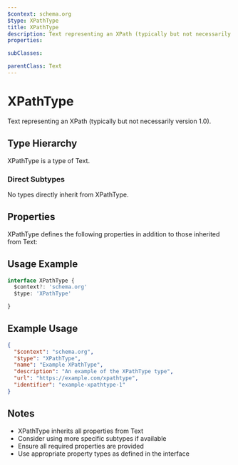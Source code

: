 ```yaml
---
$context: schema.org
$type: XPathType
title: XPathType
description: Text representing an XPath (typically but not necessarily version 1.0).
properties:

subClasses:

parentClass: Text
---
```


# XPathType

Text representing an XPath (typically but not necessarily version 1.0).

## Type Hierarchy

XPathType is a type of Text.

### Direct Subtypes

No types directly inherit from XPathType.

## Properties

XPathType defines the following properties in addition to those inherited from Text:



## Usage Example

```typescript
interface XPathType {
  $context?: 'schema.org'
  $type: 'XPathType'

}
```

## Example Usage

```json
{
  "$context": "schema.org",
  "$type": "XPathType",
  "name": "Example XPathType",
  "description": "An example of the XPathType type",
  "url": "https://example.com/xpathtype",
  "identifier": "example-xpathtype-1"
}
```

## Notes

- XPathType inherits all properties from Text
- Consider using more specific subtypes if available
- Ensure all required properties are provided
- Use appropriate property types as defined in the interface
